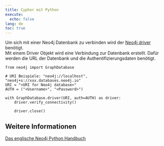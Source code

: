 ```yaml
---
title: Cypher mit Python 
execute:
  echo: false
lang: de
toc: true
---
```


Um sich mit einer Neo4j Datenbank zu verbinden wird der [Neo4j driver](https://pypi.org/project/neo4j/) benötigt.  
Mit einem Driver Objekt wird eine Verbindung zur Datenbank erstellt. Dafür werden die URL der Datenbank und die Authentifizierungsdaten benötigt.

```
from neo4j import GraphDatabase

# URI Beispiele: "neo4j://localhost", "neo4j+s://xxx.databases.neo4j.io"
URI = "<URI for Neo4j database>"
AUTH = ("<Username>", "<Password>")

with GraphDatabase.driver(URI, auth=AUTH) as driver:
    driver.verify_connectivity()
    
    driver.close()
```

## Weitere Informationen

[Das englische Neo4j Python Handbuch](https://neo4j.com/docs/python-manual/current/)  

